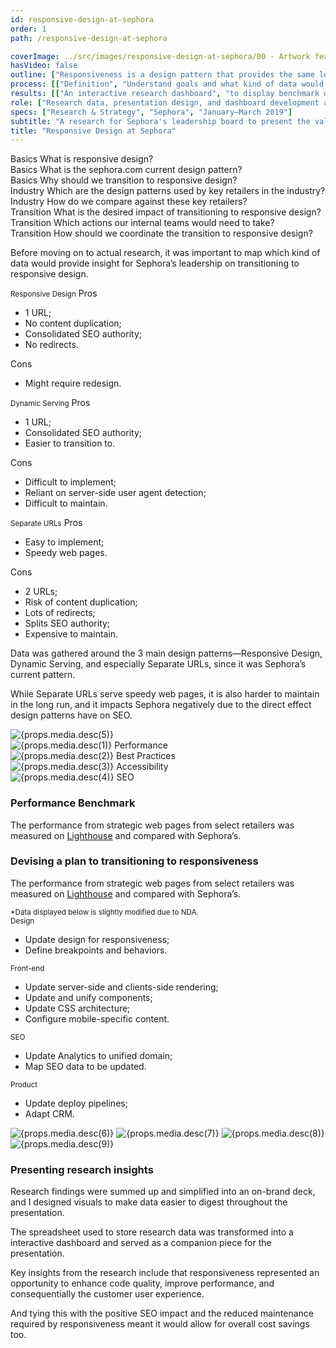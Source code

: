 ```yaml
---
id: responsive-design-at-sephora
order: 1
path: /responsive-design-at-sephora

coverImage: ../src/images/responsive-design-at-sephora/00 - Artwork featuring Sephora logo in multiple sizes across three different devices.poster.jpg
hasVideo: false
outline: ["Responsiveness is a design pattern that provides the same level of user experience across different screen sizes. However, it can be quite challenging to implement across a shipped product—a trial Sephora's design and engineering teams faced in early 2019.", "Despite responsiveness clear benefits, transitioning to it requires time and effort from multiple teams. To give grounds for such investment, I partnered with Sephora's Director of Front-end Engineering to research and to raise awareness around the matter.", "Research led to the creation of an on-brand deck to present findings and a tentative transition strategy. Key deliverables were:"]
process: [["Definition", "Understand goals and what kind of data would provide insight for Sephora's leadership."], ["Data Gathering", "Researching design patterns, benchmarking competitors, and synchronizing team efforts."], ["Presentation", "Designing the research deck and developing its accompanying interactive dashboard."]]
results: [["An interactive research dashboard", "to display benchmark data from select competitors"], ["A research deck detailing responsiveness impact", "on customer experience, performance, and SEO"], ["A tentative strategy to transition to responsiveness", "accounting actions from Sephora's Design, Front-end, SEO, and Product teams"]]
role: ["Research data, presentation design, and dashboard development are the result of close collaboration between myself, Sephora Director of Front-end Engineering, and its product team."]
specs: ["Research & Strategy", "Sephora", "January—March 2019"]
subtitle: "A research for Sephora's leadership board to present the value of implementing responsive design across its e-commerce platform."
title: "Responsive Design at Sephora"
---
```



<section className="p-responsive-design-at-sephora__cards__container">
  <Media
    className="p-responsive-design-at-sephora__cards"
    numberOfItems={"2-8"}
  >
    <div className="p-responsive-design-at-sephora__cards__item">
      <Fade delay={1000}>
        <span className="highlight">Basics</span>
        <span className="annotation">What is responsive design?</span>
      </Fade>
    </div>
    <div className="p-responsive-design-at-sephora__cards__item">
      <Fade delay={1250}>
        <span className="highlight">Basics</span>
        <span className="annotation">What is the sephora.com current design pattern?</span>
      </Fade>
    </div>
    <div className="p-responsive-design-at-sephora__cards__item">
      <Fade delay={1500}>
        <span className="highlight">Basics</span>
        <span className="annotation">Why should we transition to responsive design?</span>
      </Fade>
    </div>
    <div className="p-responsive-design-at-sephora__cards__item">
      <Fade delay={1750}>
        <span className="highlight">Industry</span>
        <span className="annotation">Which are the design patterns used by key retailers in the industry?</span>
      </Fade>
    </div>
    <div className="p-responsive-design-at-sephora__cards__item">
      <Fade delay={2000}>
        <span className="highlight">Industry</span>
        <span className="annotation">How do we compare against these key retailers?</span>
      </Fade>
    </div>
    <div className="p-responsive-design-at-sephora__cards__item">
      <Fade delay={2250}>
        <span className="highlight">Transition</span>
        <span className="annotation">What is the desired impact of transitioning to responsive design?</span>
      </Fade>
    </div>
    <div className="p-responsive-design-at-sephora__cards__item">
      <Fade delay={2500}>
        <span className="highlight">Transition</span>
        <span className="annotation">Which actions our internal teams would need to take?</span>
      </Fade>
    </div>
    <div className="p-responsive-design-at-sephora__cards__item">
      <Fade delay={2750}>
        <span className="highlight">Transition</span>
        <span className="annotation">How should we coordinate the transition to responsive design?</span>
      </Fade>
    </div>
  </Media>
  <div className="p-responsive-design-at-sephora__cards--commentary">
    <p>Before moving on to actual research, it was important to map which kind of data would provide insight for Sephora’s leadership on transitioning to responsive design.</p>
  </div>
</section>
<Media
  className="p-responsive-design-at-sephora__design-patterns"
  numberOfItems={"1-3"}
>
  <div className="p-responsive-design-at-sephora__table__item">
    <Fade delay={1000}>
      <small>Responsive Design</small>
      <span className="highlight">Pros</span>
      <ul>
        <li className="annotation">1 URL;</li>
        <li className="annotation">No content duplication;</li>
        <li className="annotation">Consolidated SEO authority;</li>
        <li className="annotation">No redirects.</li>
      </ul>
      <span className="highlight">Cons</span>
      <ul>
        <li className="annotation">Might require redesign.</li>
      </ul>
    </Fade>
  </div>
  <div className="p-responsive-design-at-sephora__table__item">
    <Fade delay={1250}>
      <small>Dynamic Serving</small>
      <span className="highlight">Pros</span>
      <ul>
        <li className="annotation">1 URL;</li>
        <li className="annotation">Consolidated SEO authority;</li>
        <li className="annotation">Easier to transition to.</li>
      </ul>
      <span className="highlight">Cons</span>
      <ul>
        <li className="annotation">Difficult to implement;</li>
        <li className="annotation">
          Reliant on server-side user agent detection;
        </li>
        <li className="annotation">Difficult to maintain.</li>
      </ul>
    </Fade>
  </div>
  <div className="p-responsive-design-at-sephora__table__item">
    <Fade delay={1500}>
      <small>Separate URLs</small>
      <span className="highlight">Pros</span>
      <ul>
        <li className="annotation">Easy to implement;</li>
        <li className="annotation">Speedy web pages.</li>
      </ul>
      <span className="highlight">Cons</span>
      <ul>
        <li className="annotation">2 URLs;</li>
        <li className="annotation">Risk of content duplication;</li>
        <li className="annotation">Lots of redirects;</li>
        <li className="annotation">Splits SEO authority;</li>
        <li className="annotation">Expensive to maintain.</li>
      </ul>
    </Fade>
  </div>
</Media>
<div className="p-responsive-design-at-sephora__table--commentary">
  <p>Data was gathered around the 3 main design patterns—Responsive Design, Dynamic Serving, and especially Separate URLs, since it was Sephora’s current pattern.</p>
  <p>While Separate URLs serve speedy web pages, it is also harder to maintain in the long run, and it impacts Sephora negatively due to the direct effect design patterns have on SEO.</p>
</div>
<Media
  className="p-responsive-design-at-sephora__audit__image"
  size="XL"
>
  <Reveal
    delay={1000}
    duration={2000}
    effect="p-responsive-design-at-sephora__audit__animation"
  >
    <Img alt={props.media.desc(5)} fluid={props.media.src(5)} />
  </Reveal>
</Media>
<Media
  className="p-responsive-design-at-sephora__audit__items"
  numberOfItems={"2-4"}
>
  <Fade bottom delay={200} duration={2000}>
    <div className="p-responsive-design-at-sephora__audit__item">
      <img alt={props.media.desc(1)} src={props.media.src(1)} />
      <span className="highlight">Performance</span>
    </div>
  </Fade>
  <Fade bottom delay={400} duration={2000}>
    <div className="p-responsive-design-at-sephora__audit__item">
      <img alt={props.media.desc(2)} src={props.media.src(2)} />
      <span className="highlight">Best Practices</span>
    </div>
  </Fade>
  <Fade bottom delay={600} duration={2000}>
    <div className="p-responsive-design-at-sephora__audit__item">
      <img alt={props.media.desc(3)} src={props.media.src(3)} />
      <span className="highlight">Accessibility</span>
    </div>
  </Fade>
  <Fade bottom delay={800} duration={2000}>
    <div className="p-responsive-design-at-sephora__audit__item">
      <img alt={props.media.desc(4)} src={props.media.src(4)} />
      <span className="highlight">SEO</span>
    </div>
  </Fade>
</Media>
<div className="p-responsive-design-at-sephora__audit--commentary">
  <h3>Performance Benchmark</h3>
  <p>The performance from strategic web pages from select retailers was measured on <a href="https://developers.google.com/web/tools/lighthouse" rel="no-follow">Lighthouse</a> and compared with Sephora’s.</p>
</div>
<div className="p-responsive-design-at-sephora__table-2--commentary">
  <h3>Devising a plan to transitioning to responsiveness</h3>
  <p>The performance from strategic web pages from select retailers was measured on <a href="https://developers.google.com/web/tools/lighthouse" rel="no-follow">Lighthouse</a> and compared with Sephora’s.</p>
  <small className="caption-2 u-font-weight--normal">*Data displayed below is slightly modified due to NDA.</small>
</div>
<Media
  className="p-responsive-design-at-sephora__table"
  numberOfItems={"1-4"}
>
  <div className="p-responsive-design-at-sephora__table__item">
    <Fade delay={1000}>
      <small>Design</small>
      <ul>
        <li className="annotation">Update design for responsiveness;</li>
        <li className="annotation">Define breakpoints and behaviors.</li>
      </ul>
    </Fade>
  </div>
  <div className="p-responsive-design-at-sephora__table__item">
    <Fade delay={1250}>
      <small>Front-end</small>
      <ul>
        <li className="annotation">
          Update server-side and clients-side rendering;
        </li>
        <li className="annotation">Update and unify components;</li>
        <li className="annotation">Update CSS architecture;</li>
        <li className="annotation">Configure mobile-specific content.</li>
      </ul>
    </Fade>
  </div>
  <div className="p-responsive-design-at-sephora__table__item">
    <Fade delay={1500}>
      <small>SEO</small>
      <ul>
        <li className="annotation">Update Analytics to unified domain;</li>
        <li className="annotation">Map SEO data to be updated.</li>
      </ul>
    </Fade>
  </div>
  <div className="p-responsive-design-at-sephora__table__item">
    <Fade delay={1750}>
      <small>Product</small>
      <ul>
        <li className="annotation">Update deploy pipelines;</li>
        <li className="annotation">Adapt CRM.</li>
      </ul>
    </Fade>
  </div>
</Media>
<Media className="p-responsive-design-at-sephora__deck" size="XL">
  <Img alt={props.media.desc(6)} fluid={props.media.src(6)} />
</Media>
<Media
  numberOfItems={"1-2"}
  size="XL"
>
  <img alt={props.media.desc(7)} src={props.media.src(7)} />
  <img alt={props.media.desc(8)} src={props.media.src(8)} />
</Media>
<section className="p-responsive-design-at-sephora__dashboard">
  <div className="p-responsive-design-at-sephora__dashboard__container">
    <Img alt={props.media.desc(9)} className="p-responsive-design-at-sephora__dashboard__item--1" fluid={props.media.src(9)} />
    <div className="p-responsive-design-at-sephora__dashboard__item--2">
      <h3>Presenting research insights</h3>
      <p>Research findings were summed up and simplified into an on-brand deck, and I designed visuals to make data easier to digest throughout the presentation.</p>
      <p>The spreadsheet used to store research data was transformed into a interactive dashboard and served as a companion piece for the presentation.</p>
    </div>
  </div>
</section>
<section className="p-responsive-design-at-sephora__dashboard--commentary">
  <p>Key insights from the research include that responsiveness represented an opportunity to enhance code quality, improve performance, and consequentially the customer user experience.</p>
  <p>And tying this with the positive SEO impact and the reduced maintenance required by responsiveness meant it would allow for overall cost savings too.</p>
</section>